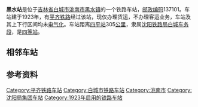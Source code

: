 {{noteTA
|1=zh-cn:始发车次; zh-hk:列車班次;
|2=zh-cn:车次; zh-hk:班次;
}}
{{Infobox China railway station
|车站名称 = 黑水站
|图片 = 
|图片介绍 = 
|其他名称 = 
|车站拼音 = Heishui
|英文名称 = Heishui Railway Station
|车站代码 = 56480<ref>{{cite book|title=中华人民共和国铁路车站代码（GB/T 10302-2010）|publisher=中国标准出版社|year=2010|isbn=155066140495|ignore-isbn-error=true|pages=14}}</ref>
|电报码 = HOT<ref>{{cite book|author=铁道部电子计算技术中心, 铁道部运输局|title=铁路车站站名代码表：TMIS使用|publisher=中国铁道出版社|location=北京|year=1998|isbn=9787113030995|pages=138}}</ref><ref>{{cite book|author=[[中华人民共和国铁道部|中华人民共和国铁道部]]|title=铁路电报站名略号（2012）|publisher=中国铁道出版社|location=北京|year=2012|unified=15113·3468|pages=49}}</ref>
|拼音码 = HSH
|车站地址 = [[吉林省|吉林省]][[白城市|白城市]][[洮南市|洮南市]][[黑水镇_(洮南市)|黑水镇]]
|坐标 = {{coord|45.212269|122.818799|display=inline,title}}
|归属 = [[沈阳铁路局|沈阳铁路局]][[白城车务段|白城车务段]]
|线路 = [[平齐铁路|平齐铁路]]
|车站等级 = [[四等站_(中铁)|四等站]]
}}
'''黑水站'''是位于[[吉林省|吉林省]][[白城市|白城市]][[洮南市|洮南市]][[黑水镇_(洮南市)|黑水镇]]的一个铁路车站，[[邮政编码|邮政编码]]137101。车站建于1923年，有[[平齐铁路|平齐铁路]]经过该站，现仅办理货运，不办理客运业务，车站及其上下行区间均未[[电气化|电气化]]。车站距离[[四平站|四平站]]305[[公里|公里]]，隶属[[沈阳铁路局|沈阳铁路局]][[白城车务段|白城车务段]]，是[[四等站_(中铁)|四等站]]。

== 相邻车站 ==
{{start rail box|[[File:China_Railways.svg|16px]] [[中国铁路|中国铁路]]}}
{{s-inop|[[开通站|开通站]]|{{站|四平}}方向}}
{{s-line|[[平齐铁路|平齐铁路]]<br />← 52km 黑水站 16km →}}
{{s-inop|[[洮南站|洮南站]]|{{站|齐齐哈尔}}方向}}
{{end box}}

== 参考资料 ==
{{reflist}}

{{平齐铁路}}
{{铁路车站小作品}}
{{吉林小作品}}

[[Category:平齐铁路车站|Category:平齐铁路车站]]
[[Category:白城市铁路车站|Category:白城市铁路车站]]
[[Category:洮南市|Category:洮南市]]
[[Category:沈阳局集团车站|Category:沈阳局集团车站]]
[[Category:1923年启用的铁路车站|Category:1923年启用的铁路车站]]
